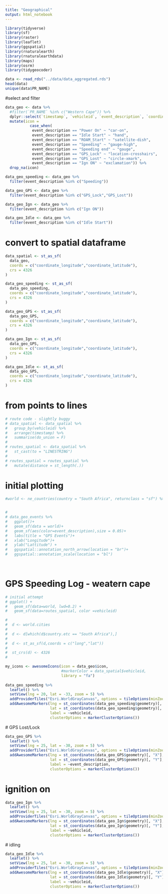 ```yaml
---
title: "Geographical"
output: html_notebook
---
```



```r
library(tidyverse)
library(sf)
library(raster)
library(leaflet)
library(ggspatial)
library(rnaturalearth)
library(rnaturalearthdata)
library(maps)
library(osrm)
library(tidygeocoder)
```

```r
data <- read_rds("../data/data_aggregated.rds")
head(data)
unique(data$PR_NAME)
```

#select and filter
```r
data_geo <- data %>% 
  #filter(`PR_NAME` %in% c("Western Cape")) %>% 
  dplyr::select(`timestamp`, `vehicleid`, `event_description`, `coordinate_latitude`, `coordinate_longitude`) %>% 
  mutate(icon = 
           case_when(
            event_description == "Power On" ~ "car-on",
            event_description == "Idle Start" ~ "hand",
            event_description == "ROAM_Start" ~ "satellite-dish",
            event_description == "Speeding" ~ "gauge-high",
            event_description == "Speeding end" ~ "gauge",
            event_description == "GPS_Lock" ~ "location-crosshairs",
            event_description == "GPS_Lost" ~ "circle-xmark",
            event_description == "Ign ON" ~ "exclamation")) %>% 
  drop_na(icon)

data_geo_speeding <- data_geo %>% 
  filter(event_description %in% c("Speeding"))

data_geo_GPS <- data_geo %>% 
  filter(event_description %in% c("GPS_Lock","GPS_Lost"))

data_geo_Ign <- data_geo %>% 
  filter(event_description %in% c("Ign ON"))

data_geo_Idle <- data_geo %>% 
  filter(event_description %in% c("Idle Start"))
```

# convert to spatial dataframe
```r
data_spatial <- st_as_sf(
  data_geo,
  coords = c("coordinate_longitude","coordinate_latitude"),
  crs = 4326
)

data_geo_speeding <- st_as_sf(
  data_geo_speeding,
  coords = c("coordinate_longitude","coordinate_latitude"),
  crs = 4326
)

data_geo_GPS <- st_as_sf(
  data_geo_GPS,
  coords = c("coordinate_longitude","coordinate_latitude"),
  crs = 4326
)

data_geo_Ign <- st_as_sf(
  data_geo_GPS,
  coords = c("coordinate_longitude","coordinate_latitude"),
  crs = 4326
)

data_geo_Idle <- st_as_sf(
  data_geo_GPS,
  coords = c("coordinate_longitude","coordinate_latitude"),
  crs = 4326
)
```

# from points to lines
```r
# route code - slightly buggy
# data_spatial <- data_spatial %>%
#   group_by(vehicleid) %>%
#   arrange(timestamp) %>% 
#   summarise(do_union = F)
# 
# routes_spatial <- data_spatial %>% 
#   st_cast(to = "LINESTRING")
# 
# routes_spatial = routes_spatial %>% 
#   mutate(distance = st_length(.))
```

# initial plotting
```r
#world <- ne_countries(country = "South Africa", returnclass = "sf") %>%    st_set_crs(4326)


# 
# data_geo_events %>%   
#   ggplot()+
#   geom_sf(data = world)+
#   geom_sf(aes(color=event_description),size = 0.05)+
#   labs(title = "GPS Events")+
#   xlab("Longitude")+
#   ylab("Lattitude") +
#   ggspatial::annotation_north_arrow(location = "br")+
#   ggspatial::annotation_scale(location = "bl") 
  
  
```

# GPS Speeding Log - weatern cape
```r
# initial attempt
# ggplot() +
#   geom_sf(data=world, lwd=0.2) +
#   geom_sf(data=routes_spatial, color =vehicleid)

# 
#  d <- world.cities
#  
#  d <- d[which(d$country.etc == "South Africa"),]
#  
#  d <- st_as_sf(d,coords = c("long","lat"))
#  
#  st_crs(d) <- 4326
#  

my_icons <- awesomeIcons(icon = data_geo$icon,
                         #markerColor = data_spatial$vehicleid,
                         library = "fa")
 
data_geo_speeding %>% 
  leaflet() %>%
  setView(lng = 20, lat = -33, zoom = 5) %>% 
  addProviderTiles("Esri.WorldGrayCanvas", options = tileOptions(minZoom=5, maxZoom=16))%>%  
  addAwesomeMarkers(lng = st_coordinates(data_geo_speeding$geometry)[, "X"], 
                    lat = st_coordinates(data_geo_speeding$geometry)[, "Y"],
                    label = ~vehicleid,
                    clusterOptions = markerClusterOptions()) 

```

 # GPS Lost/Lock
```r
data_geo_GPS %>% 
  leaflet() %>%
  setView(lng = 25, lat = -30, zoom = 5) %>% 
  addProviderTiles("Esri.WorldGrayCanvas", options = tileOptions(minZoom=5, maxZoom=16))%>%  
  addAwesomeMarkers(lng = st_coordinates(data_geo_GPS$geometry)[, "X"], 
                    lat = st_coordinates(data_geo_GPS$geometry)[, "Y"],
                    label = ~event_description,
                    clusterOptions = markerClusterOptions()) 
```

# ignition on
```r
data_geo_Ign %>% 
  leaflet() %>%
  setView(lng = 25, lat = -30, zoom = 5) %>% 
  addProviderTiles("Esri.WorldGrayCanvas", options = tileOptions(minZoom=5, maxZoom=16))%>%  
  addAwesomeMarkers(lng = st_coordinates(data_geo_Ign$geometry)[, "X"], 
                    lat = st_coordinates(data_geo_Ign$geometry)[, "Y"],
                    label = ~vehicleid,
                    clusterOptions = markerClusterOptions()) 
```
 
 # idling
```r

data_geo_Idle %>% 
  leaflet() %>%
  setView(lng = 25, lat = -30, zoom = 5) %>% 
  addProviderTiles("Esri.WorldGrayCanvas", options = tileOptions(minZoom=5, maxZoom=16))%>%  
  addAwesomeMarkers(lng = st_coordinates(data_geo_Idle$geometry)[, "X"], 
                    lat = st_coordinates(data_geo_Idle$geometry)[, "Y"],
                    label = ~vehicleid,
                    clusterOptions = markerClusterOptions()) 
```
 
 